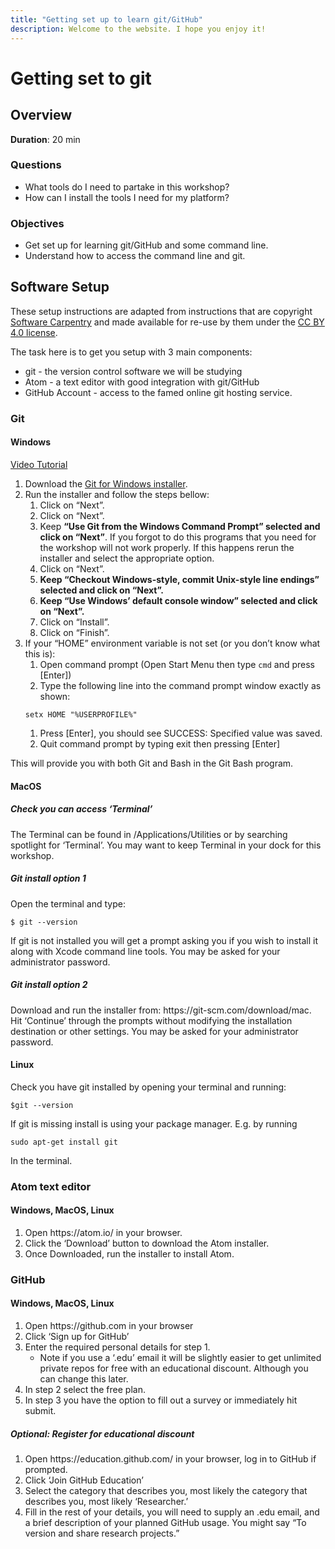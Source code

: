 ```yaml
---
title: "Getting set up to learn git/GitHub"
description: Welcome to the website. I hope you enjoy it!
---
```


# Getting set to git

## Overview
**Duration**: 20 min

### Questions
* What tools do I need to partake in this workshop?
* How can I install the tools I need for my platform?

### Objectives
* Get set up for learning git/GitHub and some command line.
* Understand how to access the command line and git.

## Software Setup

These setup instructions are adapted from instructions that are copyright
[Software Carpentry](http://software-carpentry.org/) and made available for
re-use by them under the [CC BY 4.0
license](https://creativecommons.org/licenses/by/4.0/legalcode).

The task here is to get you setup with 3 main components:

  * git - the version control software we will be studying
  * Atom - a text editor with good integration with git/GitHub
  * GitHub Account - access to the famed online git hosting service.

### Git

#### Windows

[Video Tutorial](https://www.youtube.com/watch?v=339AEqk9c-8)

1. Download the [Git for Windows installer](https://git-for-windows.github.io/).
1. Run the installer and follow the steps bellow:
    1. Click on "Next".
    1. Click on "Next".
    1. Keep **"Use Git from the Windows Command Prompt" selected and click on "Next"**. If you forgot to do this programs that you need for the workshop will not work properly. If this happens rerun the installer and select the appropriate option.
    1. Click on "Next".
    1. **Keep "Checkout Windows-style, commit Unix-style line endings" selected and click on "Next".**
    1. **Keep "Use Windows' default console window" selected and click on "Next".**
    1. Click on "Install".
    1. Click on "Finish".
1. If your "HOME" environment variable is not set (or you don't know what this is):
    1. Open command prompt (Open Start Menu then type `cmd`  and press [Enter])
    1. Type the following line into the command prompt window exactly as shown:

    ``` 
    setx HOME "%USERPROFILE%"
    ```
    1. Press [Enter], you should see SUCCESS: Specified value was saved.
    1. Quit command prompt by typing exit then pressing [Enter]

This will provide you with both Git and Bash in the Git Bash program.

#### MacOS

##### Check you can access 'Terminal'
The Terminal can be found in /Applications/Utilities or by searching spotlight for 'Terminal'. You may want to keep Terminal in your dock for this workshop.

##### Git install option 1
Open the terminal and type:

  ```
  $ git --version
  ```
  
If git is not installed you will get a prompt asking you if you wish to install it along with Xcode command line tools. You may be asked for your administrator password.

##### Git install option 2
Download and run the installer from: https://git-scm.com/download/mac. Hit
'Continue' through the prompts without modifying the installation destination or
other settings. You may be asked for your administrator password.

#### Linux
Check you have git installed by opening your terminal and running:

  ```
  $git --version
  ```

If git is missing install is using your package manager. E.g. by running

  ```
  sudo apt-get install git
  ```

In the terminal.

### Atom text editor

#### Windows, MacOS, Linux

1. Open https://atom.io/ in your browser. 
1. Click the 'Download' button to download the Atom installer. 
1. Once Downloaded, run the installer to install Atom.

### GitHub

#### Windows, MacOS, Linux

1. Open https://github.com in your browser
1. Click 'Sign up for GitHub'
1. Enter the required personal details for step 1.
    * Note if you use a '.edu' email it will be slightly easier to get unlimited private repos for free with an educational discount. Although you can change this later.
1. In step 2 select the free plan.
1. In step 3 you have the option to fill out a survey or immediately hit submit.

##### Optional: Register for educational discount
1. Open https://education.github.com/ in your browser, log in to GitHub if prompted.
1. Click 'Join GitHub Education'
1. Select the category that describes you, most likely the category that describes you, most likely 'Researcher.'
1. Fill in the rest of your details, you will need to supply an .edu email, and a brief description of your planned GitHub usage. You might say "To version and share research projects." 
